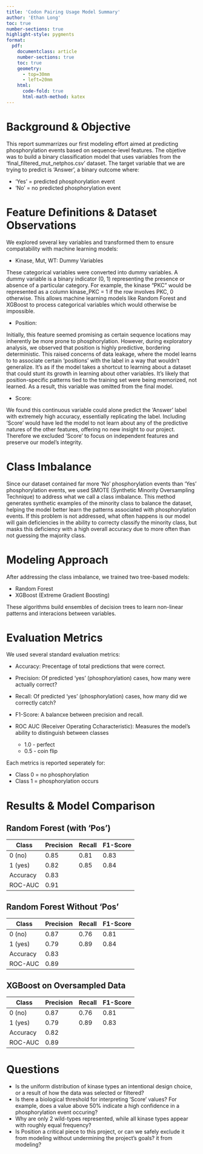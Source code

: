 ```yaml
---
title: 'Codon Pairing Usage Model Summary'
author: 'Ethan Long'
toc: true
number-sections: true
highlight-style: pygments
format: 
  pdf: 
    documentclass: article
    number-sections: true
    toc: true
    geometry:
      - top=30mm
      - left=20mm
    html:
      code-fold: true
      html-math-method: katex
---
```


# Background & Objective

This report summarrizes our first modeling effort aimed at predicting
phosphorylation events based on sequence-level features. The objetive was to 
build a binary classification model that uses variables from the 
'final_filtered_mut_netphos.csv' dataset. The target variable that we are 
trying to predict is 'Answer', a binary outcome where: 

+ 'Yes' = predicted phosphorylation event
+ 'No' = no predicted phosphorylation event

# Feature Definitions & Dataset Observations

We explored several key variables and transformed them to ensure compatability
with machine learning models:

+ Kinase, Mut, WT: Dummy Variables

These categorical variables were converted into dummy variables. A dummy 
variable is a binary indicator (0, 1) representing the presence or absence of a
particular category. For example, the kinase "PKC" would be represented as a 
column kinase_PKC = 1 if the row involves PKC, 0 otherwise. This allows machine
learning models like Random Forest and XGBoost to process categorical variables
which would otherwise be impossible. 

+ Position: 

Initially, this feature seemed promising as certain sequence locations may
inherently be more prone to phosphorylation. However, during exploratory 
analysis, we observed that position is highly predictive, bordering 
deterministic. This raised concerns of data leakage, where the model learns to 
to associate certain 'positions' with the label in a way that wouldn't 
generalize. It's as if the model takes a shortcut to learning about a dataset 
that could stunt its growth in learning about other variables. It's likely that
position-specific patterns tied to the training set were being memorized, not
learned. As a result, this variable was omitted from the final model. 

+ Score: 

We found this continuous variable could alone predict the 'Answer' label with
extremely high accuracy, essentially replicating the label. Including 'Score'
would have led the model to not learn about any of the predictive natures of 
the other features, offering no new insight to our project. Therefore we
excluded 'Score' to focus on independent features and preserve our model's 
integrity. 

# Class Imbalance

Since our dataset contained far more 'No' phosphorylation events than 'Yes'
phosphorylation events, we used SMOTE (Synthetic Minority Oversampling 
Technique) to address what we call a class imbalance. This method generates
synthetic examples of the minority class to balance the dataset, helping the
model better learn the patterns associated with phosphorylation events. If 
this problem is not addressed, what often happens is our model will gain 
deficiencies in the ability to correcty classify the minority class, but masks
this deficiency with a high overall accuracy due to more often than not
guessing the majority class. 





# Modeling Approach

After addressing the class imbalance, we trained two tree-based models:

+ Random Forest 
+ XGBoost (Extreme Gradient Boosting)

These algorithms build ensembles of decision trees to learn non-linear patterns
and interacions between variables.

# Evaluation Metrics

We used several standard evaluation metrics:

+ Accuracy: Precentage of total predictions that were correct.

+ Precision: Of predicted 'yes' (phosphorylation) cases, how many were actually
correct? 

+ Recall: Of predicted 'yes' (phosphorylation) cases, how many did we correctly
catch? 

+ F1-Score: A balancxe between precision and recall.

+ ROC AUC (Receiver Operating Ccharacteristic): Measures the model's ability to
distinguish between classes
  + 1.0 - perfect
  + 0.5 - coin flip

Each metrics is reported seperately for:

+ Class 0 = no phosphorylation 
+ Class 1 = phosphorylation occurs

# Results & Model Comparison

## Random Forest (with 'Pos')

| Class | Precision | Recall | F1-Score | 
|-----------|-----------|--------|---------------|
| 0 (no) | 0.85 | 0.81 | 0.83 | 
| 1 (yes) | 0.82 | 0.85 | 0.84 |
| Accuracy | 0.83
| ROC-AUC | 0.91


## Random Forest Without 'Pos'

| Class | Precision | Recall | F1-Score | 
|-----------|-----------|--------|---------------|
| 0 (no) | 0.87 | 0.76 | 0.81 | 
| 1 (yes) | 0.79 | 0.89 | 0.84 |
| Accuracy | 0.83
| ROC-AUC | 0.89

## XGBoost on Oversampled Data

| Class | Precision | Recall | F1-Score | 
|-----------|-----------|--------|---------------|
| 0 (no) | 0.87 | 0.76 | 0.81 | 
| 1 (yes) | 0.79 | 0.89 | 0.83 |
| Accuracy | 0.82
| ROC-AUC | 0.89

# Questions

+ Is the uniform distribution of kinase types an intentional design choice, or 
a result of how the data was selected or filtered?
+ Is there a biological threshold for interpreting 'Score' values? For 
example, does a value above 50% indicate a high confidence in a phosphorylation
event occuring?
+ Why are only 2 wild-types represented,  while all kinase types appear with
roughly equal frequency? 
+ Is Position a critical piece to this project, or can we safely exclude it from
modeling without undermining the project's goals? 
it from modeling? 